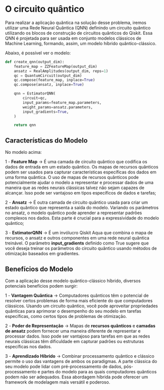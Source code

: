 # O circuito quântico

Para realizar a aplicação quântica na solução desse problema, iremos utilizar 
uma Rede Neural Quântica (QNN) definindo um circuito quântico utilizando os blocos de 
construção de circuitos quânticos do Qiskit. Essa QNN é projetada para ser usada em conjunto
modelos clássicos de Machine Learning, formando, assim, um modelo híbrido quântico-clássico.

Abaixo, é possível ver o modelo:

```python filename="qnn.py" {3} copy
def create_qnn(output_dim):
    feature_map = ZZFeatureMap(output_dim)
    ansatz = RealAmplitudes(output_dim, reps=1)
    qc = QuantumCircuit(output_dim)
    qc.compose(feature_map, inplace=True)
    qc.compose(ansatz, inplace=True)

    qnn = EstimatorQNN(
        circuit=qc,
        input_params=feature_map.parameters,
        weight_params=ansatz.parameters,
        input_gradients=True,
    )

    return qnn
```

## Características do Modelo

No modelo acima:

1 - **Feature Map**  -> É uma camada de circuito quântico que codifica os dados de entrada em um estado quântico. Os mapas de recursos
quânticos podem ser usados para capturar características específicas dos dados em uma forma quântica. O uso de mapas de recursos quânticos pode 
potencialmente ajudar o modelo a representar e processar dados de uma maneira que as redes neurais clássicas talvez não sejam capazes de alcançar. 
Isso pode ser vantajoso em tipos específicos de dados e tarefas;

2 - **Ansatz** -> É outra camada de circuito quântico usada para criar um estado quântico que representa a saída do modelo. Variando os parâmetros no 
ansatz, o modelo quântico pode aprender a representar padrões complexos nos dados. Esta parte é crucial para a expressividade do modelo quântico;

3 - **EstimatorQNN** -> É um invólucro Qiskit Aqua que combina o mapa de recursos, o ansatz e outros componentes em uma rede neural quântica treinável. O parâmetro 
**input_gradients** definido como True sugere que você deseja treinar os parâmetros do circuito quântico usando métodos de otimização baseados em 
gradientes.

## Benefícios do Modelo

Com a aplicação desse modelo quântico-clássico híbrido, diversos potenciais benefícios podem surgir:

1 - **Vantagem Quântica** -> Computadores quânticos têm o potencial de resolver certos problemas de forma mais eficiente do que computadores 
clássicos. Usando um circuito quântico, você pode aproveitar propriedades quânticas para aprimorar o desempenho do seu modelo em tarefas 
específicas, como certos tipos de problemas de otimização.

2 - **Poder de Representação** -> Mapas de **recursos quânticos** e **camadas de ansatz** podem fornecer uma maneira diferente de representar e processar
dados. Isso pode ser vantajoso para tarefas em que as redes neurais clássicas têm dificuldade em capturar padrões ou estruturas específicas nos 
dados.

3 - **Aprendizado Híbrido** -> Combinar processamento quântico e clássico permite o uso das vantagens de ambos os paradigmas. A parte clássica 
do seu modelo pode lidar com pré-processamento de dados, pós-processamento e partes do modelo para as quais computadores quânticos podem não 
ser adequados. Essa abordagem híbrida pode oferecer um framework de modelagem mais versátil e poderoso.